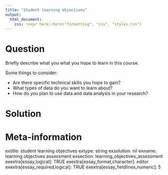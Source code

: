 ```yaml
---
title: "Student learning objectives"
output:
  html_document:
    css: !expr here::here("formatting", "css", "styles.css")
---
```






Question
========

Briefly describe what you what you hope to learn in this course.

Some things to consider:


<div class="blackborder">
- Are there specific technical skills you hope to gain?
- What types of data do you want to learn about?
- How do you plan to use data and data analysis in your research?
</div>

Solution
========





Meta-information
================
extitle: student learning objectives
extype: string
exsolution: nil
exname: learning objectives assessment
exsection: learning_objectives_assessment
exextra[essay,logical]: TRUE
exextra[essay_format,character]: editor
exextra[essay_required,logical]: TRUE
exextra[essay_fieldlines,numeric]: 5
